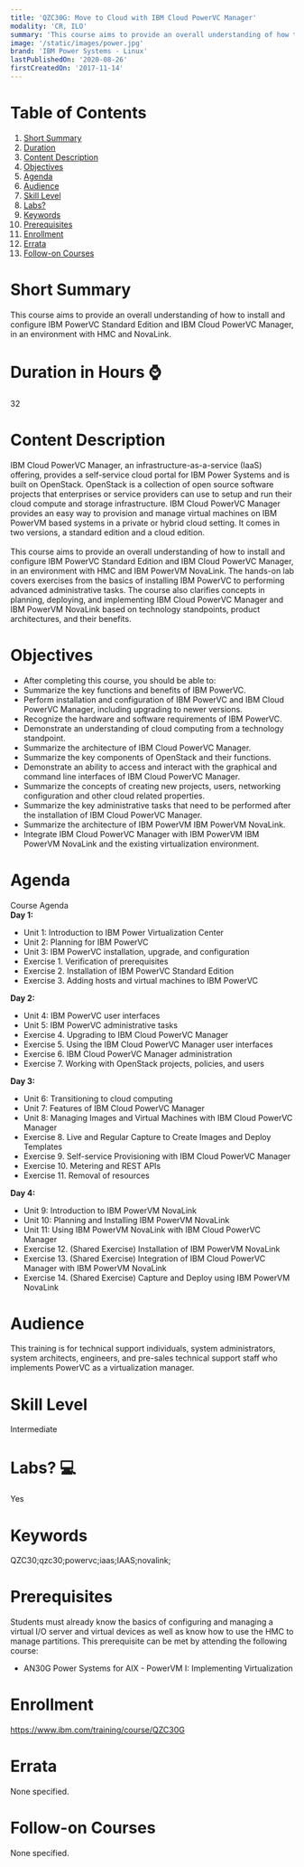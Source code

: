 ```yaml
---
title: 'QZC30G: Move to Cloud with IBM Cloud PowerVC Manager'
modality: 'CR, ILO'
summary: 'This course aims to provide an overall understanding of how to install and configure IBM PowerVC Standard Edition and IBM Cloud PowerVC Manager, in an environment with HMC and NovaLink.'
image: '/static/images/power.jpg'
brand: 'IBM Power Systems - Linux'
lastPublishedOn: '2020-08-26'
firstCreatedOn: '2017-11-14'
---
```

# Table of Contents
1.  [Short Summary](#short-summary)
2.  [Duration](#duration-in-hours-)
3.  [Content Description](#content-description)
4.  [Objectives](#objectives)
5.  [Agenda](#agenda)
6.  [Audience](#audience)
7.  [Skill Level](#skill-level)
8.  [Labs?](#labs-)
9.  [Keywords](#keywords)
10. [Prerequisites](#prerequisites)
11. [Enrollment](#enrollment)
12. [Errata](#errata)
13. [Follow-on Courses](#follow-on-courses)

# Short Summary
This course aims to provide an overall understanding of how to install and configure IBM PowerVC Standard Edition and IBM Cloud PowerVC Manager, in an environment with HMC and NovaLink.

# Duration in Hours ⌚
32

# Content Description
<p>IBM Cloud PowerVC Manager, an infrastructure-as-a-service (IaaS) offering, provides a self-service cloud portal for IBM Power Systems and is built on OpenStack. OpenStack is a collection of open source software projects that enterprises or service providers can use to setup and run their cloud compute and storage infrastructure. IBM Cloud PowerVC Manager provides an easy way to provision and manage virtual machines on IBM PowerVM based systems in a private or hybrid cloud setting. It comes in two versions, a standard edition and a cloud edition.<br />
<br />
This course aims to provide an overall understanding of how to install and configure IBM PowerVC Standard Edition and IBM Cloud PowerVC Manager, in an environment with HMC and IBM PowerVM NovaLink. The hands-on lab covers exercises from the basics of installing IBM PowerVC to performing advanced administrative tasks. The course also clarifies concepts in planning, deploying, and implementing IBM Cloud PowerVC Manager and IBM PowerVM NovaLink based on technology standpoints, product architectures, and their benefits.</p>

# Objectives
<ul>
	<li>After completing this course, you should be able to:</li>
	<li>Summarize the key functions and benefits of IBM PowerVC.</li>
	<li>Perform installation and configuration of IBM PowerVC and IBM Cloud PowerVC Manager, including upgrading to newer versions.</li>
	<li>Recognize the hardware and software requirements of IBM PowerVC.</li>
	<li>Demonstrate an understanding of cloud computing from a technology standpoint.</li>
	<li>Summarize the architecture of IBM Cloud PowerVC Manager.</li>
	<li>Summarize the key components of OpenStack and their functions.</li>
	<li>Demonstrate an ability to access and interact with the graphical and command line interfaces of IBM Cloud PowerVC Manager.</li>
	<li>Summarize the concepts of creating new projects, users, networking configuration and other cloud related properties.</li>
	<li>Summarize the key administrative tasks that need to be performed after the installation of IBM Cloud PowerVC Manager.</li>
	<li>Summarize the architecture of IBM PowerVM IBM PowerVM NovaLink.</li>
	<li>Integrate IBM Cloud PowerVC Manager with IBM PowerVM IBM PowerVM NovaLink and the existing virtualization environment.</li>
</ul>

# Agenda
<p>Course Agenda<br /><strong>Day 1:</strong></p><ul><li>Unit 1: Introduction to IBM Power Virtualization Center</li><li>Unit 2: Planning for IBM PowerVC</li><li>Unit 3: IBM PowerVC installation, upgrade, and configuration</li><li>Exercise 1. Verification of prerequisites</li><li>Exercise 2. Installation of IBM PowerVC Standard Edition</li><li>Exercise 3. Adding hosts and virtual machines to IBM PowerVC</li></ul><p><strong>Day 2: </strong>&nbsp;</p><ul><li>Unit 4: IBM PowerVC user interfaces</li><li>Unit 5: IBM PowerVC administrative tasks</li><li>Exercise 4. Upgrading to IBM Cloud PowerVC Manager</li><li>Exercise 5. Using the IBM Cloud PowerVC Manager user interfaces</li><li>Exercise 6. IBM Cloud PowerVC Manager administration</li><li>Exercise 7. Working with OpenStack projects, policies, and users</li></ul><p><strong>Day 3:</strong></p><ul><li>Unit 6: Transitioning to cloud computing</li><li>Unit 7: Features of IBM Cloud PowerVC Manager</li><li>Unit 8: Managing Images and Virtual Machines with IBM Cloud PowerVC Manager</li><li>Exercise 8. Live and Regular Capture to Create Images and Deploy Templates</li><li>Exercise 9. Self-service Provisioning with IBM Cloud PowerVC Manager</li><li>Exercise 10. Metering and REST APIs</li><li>Exercise 11. Removal of resources</li></ul><p><strong>Day 4:</strong></p><ul><li>Unit 9: Introduction to IBM PowerVM NovaLink</li><li>Unit 10: Planning and Installing IBM PowerVM NovaLink</li><li>Unit 11: Using IBM PowerVM NovaLink with IBM Cloud PowerVC Manager</li><li>Exercise 12. (Shared Exercise) Installation of IBM PowerVM NovaLink</li><li>Exercise 13. (Shared Exercise) Integration of IBM Cloud PowerVC Manager with IBM PowerVM NovaLink</li><li>Exercise 14. (Shared Exercise) Capture and Deploy using IBM PowerVM NovaLink</li></ul>

# Audience
<p>This training is for technical support individuals, system administrators, system architects, engineers, and pre-sales technical support staff who implements PowerVC as a virtualization manager.</p>

# Skill Level
Intermediate

# Labs? 💻
Yes

# Keywords
QZC30;qzc30;powervc;iaas;IAAS;novalink;

# Prerequisites
<p>Students must already know the basics of configuring and managing a virtual I/O server and virtual devices as well as know how to use the HMC to manage partitions. This prerequisite can be met by attending the following course:</p>

<ul>
	<li>AN30G Power Systems for AIX - PowerVM I: Implementing Virtualization</li>
</ul>

# Enrollment
https://www.ibm.com/training/course/QZC30G

# Errata
None specified.

# Follow-on Courses
None specified.

